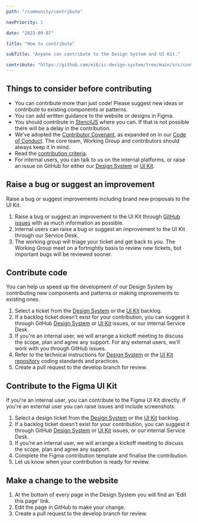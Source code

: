 ```yaml
---
path: "/community/contribute"

navPriority: 1

date: "2023-09-07"

title: "How to contribute"

subTitle: "Anyone can contribute to the Design System and UI Kit."

contribute: "https://github.com/mi6/ic-design-system/tree/main/src/content/structured/community/contribute.mdx?at=develop"
---
```


## Things to consider before contributing

- You can contribute more than just code! Please suggest new ideas or contribute to existing components or patterns.
- You can add written guidance to the website or designs in Figma.
- You should contribute in [StencilJS](https://stenciljs.com/) where you can. If that is not possible there will be a delay in the contribution.
- We’ve adopted the [Contributor Covenant](https://www.contributor-covenant.org/), as expanded on in our [Code of Conduct](https://github.com/mi6/ic-design-system/tree/main/CODE_OF_CONDUCT.md). The core team, Working Group and contributors should always keep it in mind.
- Read the [contribution criteria](/community/contribute-criteria).
- For internal users, you can talk to us on the internal platforms, or raise an issue on GitHub for either our [Design System](https://github.com/mi6/ic-design-system/issues) or [UI Kit](https://github.com/mi6/ic-ui-kit/issues).

## Raise a bug or suggest an improvement

Raise a bug or suggest improvements including brand new proposals to the UI Kit.

1. Raise a bug or suggest an improvement to the UI Kit through [GitHub issues](https://github.com/mi6/ic-design-system/issues) with as much information as possible.
2. Internal users can raise a bug or suggest an improvement to the UI Kit through our Service Desk.
3. The working group will triage your ticket and get back to you. The Working Group meet on a fortnightly basis to review new tickets, but important bugs will be reviewed sooner.

## Contribute code

You can help us speed up the development of our Design System by contributing new components and patterns or making improvements to existing ones.

1. Select a ticket from the [Design System](https://github.com/mi6/ic-design-system/issues) or the [UI Kit](https://github.com/mi6/ic-ui-kit/issues) backlog.
2. If a backlog ticket doesn’t exist for your contribution, you can suggest it through GitHub [Design System](https://github.com/mi6/ic-design-system/issues) or [UI Kit](https://github.com/mi6/ic-ui-kit/issues) issues, or our internal Service Desk.
3. If you're an internal user, we will arrange a kickoff meeting to discuss the scope, plan and agree any support. For any external users, we'll work with you through GitHub issues.
4. Refer to the technical instructions for [Design System](https://github.com/mi6/ic-design-system/tree/main/CONTRIBUTING.md) or the [UI Kit repository](https://github.com/mi6/ic-ui-kit/blob/main/CONTRIBUTING.md) coding standards and practices.
5. Create a pull request to the develop branch for review.

## Contribute to the Figma UI Kit

If you're an internal user, you can contribute to the Figma UI Kit directly. If you're an external user you can raise issues and include screenshots.

1. Select a design ticket from the [Design System](https://github.com/mi6/ic-design-system/issues) or the [UI Kit](https://github.com/mi6/ic-ui-kit/issues) backlog.
2. If a backlog ticket doesn’t exist for your contribution, you can suggest it through GitHub [Design System](https://github.com/mi6/ic-design-system/issues) or [UI Kit](https://github.com/mi6/ic-ui-kit/issues) issues, or our internal Service Desk.
3. If you're an internal user, we will arrange a kickoff meeting to discuss the scope, plan and agree any support.
4. Complete the Figma contribution template and finalise the contribution.
5. Let us know when your contribution is ready for review.

## Make a change to the website

1. At the bottom of every page in the Design System you will find an 'Edit this page' link.
2. Edit the page in GitHub to make your change.
3. Create a pull request to the develop branch for review.
